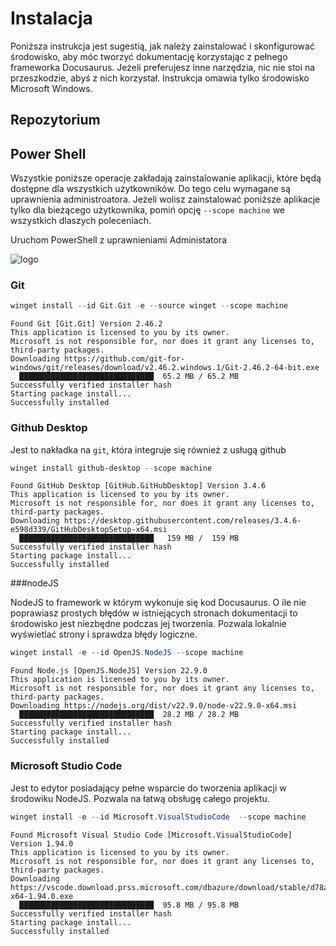 # Instalacja

Poniższa instrukcja jest sugestią, jak należy zainstalować i skonfigurować środowisko, aby móc tworzyć dokumentację korzystając z pełnego frameworka Docusaurus. Jeżeli preferujesz inne narzędzia, nic nie stoi na przeszkodzie, abyś z nich korzystał. Instrukcja omawia tylko środowisko Microsoft Windows.

## Repozytorium

## Power Shell

Wszystkie poniższe operacje zakładają zainstalowanie aplikacji, które będą dostępne dla wszystkich użytkowników. Do tego celu wymagane są uprawnienia administroatora. Jeżeli wolisz zainstalować poniższe aplikacje tylko dla bieżącego użytkownika, pomiń opcję `--scope machine` we wszystkich dlaszych poleceniach.

Uruchom PowerShell z uprawnieniami Administatora

![logo](/img/ProjectManagement/DevelopementEnvironmentSetup/RunPowershellasAdmin.png)

### Git

```PowerShell
winget install --id Git.Git -e --source winget --scope machine
```

```
Found Git [Git.Git] Version 2.46.2
This application is licensed to you by its owner.
Microsoft is not responsible for, nor does it grant any licenses to, third-party packages.
Downloading https://github.com/git-for-windows/git/releases/download/v2.46.2.windows.1/Git-2.46.2-64-bit.exe
  ██████████████████████████████  65.2 MB / 65.2 MB
Successfully verified installer hash
Starting package install...
Successfully installed
```

### Github Desktop

Jest to nakładka na `git`, która integruje się również z usługą github

```PowerShell
winget install github-desktop --scope machine
```

```
Found GitHub Desktop [GitHub.GitHubDesktop] Version 3.4.6
This application is licensed to you by its owner.
Microsoft is not responsible for, nor does it grant any licenses to, third-party packages.
Downloading https://desktop.githubusercontent.com/releases/3.4.6-e598d339/GitHubDesktopSetup-x64.msi
  ██████████████████████████████   159 MB /  159 MB
Successfully verified installer hash
Starting package install...
Successfully installed
```

###nodeJS

NodeJS to framework w którym wykonuje się kod Docusaurus. O ile nie poprawiasz prostych błędów w istniejących stronach dokumentacji to środowisko jest niezbędne podczas jej tworzenia. Pozwala lokalnie wyświetlać strony i sprawdza błędy logiczne.


```PowerShell
winget install -e --id OpenJS.NodeJS --scope machine
```

```
Found Node.js [OpenJS.NodeJS] Version 22.9.0
This application is licensed to you by its owner.
Microsoft is not responsible for, nor does it grant any licenses to, third-party packages.
Downloading https://nodejs.org/dist/v22.9.0/node-v22.9.0-x64.msi
  ██████████████████████████████  28.2 MB / 28.2 MB
Successfully verified installer hash
Starting package install...
Successfully installed
```

### Microsoft Studio Code

Jest to edytor posiadający pełne wsparcie do tworzenia aplikacji w środowiku NodeJS. Pozwala na łatwą obsługę całego projektu.


```PowerShell
winget install -e --id Microsoft.VisualStudioCode  --scope machine
```

```
Found Microsoft Visual Studio Code [Microsoft.VisualStudioCode] Version 1.94.0
This application is licensed to you by its owner.
Microsoft is not responsible for, nor does it grant any licenses to, third-party packages.
Downloading https://vscode.download.prss.microsoft.com/dbazure/download/stable/d78a74bcdfad14d5d3b1b782f87255d802b57511/VSCodeSetup-x64-1.94.0.exe
  ██████████████████████████████  95.8 MB / 95.8 MB
Successfully verified installer hash
Starting package install...
Successfully installed
```